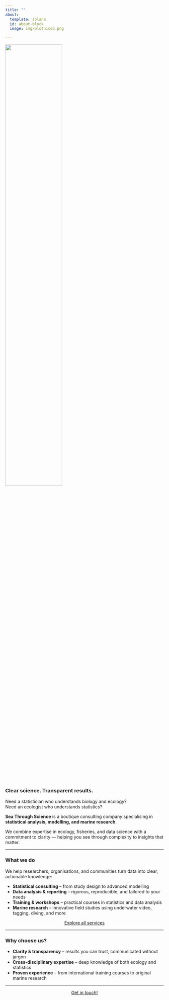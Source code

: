 ```yaml
---
title: ""
about:
  template: solana
  id: about-block
  image: img/plotnice3.png

---
```



::: {#about-block}

![](logo/bluebg_horiz.png){width=60%}


### Clear science. Transparent results. 

Need a statistician who understands biology and ecology?  
Need an ecologist who understands statistics?  

**Sea Through Science** is a boutique consulting company specialising in **statistical analysis, modelling, and marine research**.

We combine expertise in ecology, fisheries, and data science with a commitment to clarity — helping you see through complexity to insights that matter.  

---

### What we do

We help researchers, organisations, and communities turn data into clear, actionable knowledge:  

- **Statistical consulting** – from study design to advanced modelling  
- **Data analysis & reporting** – rigorous, reproducible, and tailored to your needs  
- **Training & workshops** – practical courses in statistics and data analysis  
- **Marine research** – innovative field studies using underwater video, tagging, diving, and more

:::{style="text-align: center;"}
[Explore all services](services/index.qmd){.btn-lg .btn-outline-success .btn role="button"}
:::

---

### Why choose us?

- **Clarity & transparency** – results you can trust, communicated without jargon  
- **Cross-disciplinary expertise** – deep knowledge of both ecology and statistics
- **Proven experience** – from international training courses to original marine research  

---

:::{style="text-align: center;"}
[Get in touch!](mailto:'Adam Smith'<adam@seathrough.science>){.btn-lg .btn-outline-success .btn role="button"}
:::

:::

